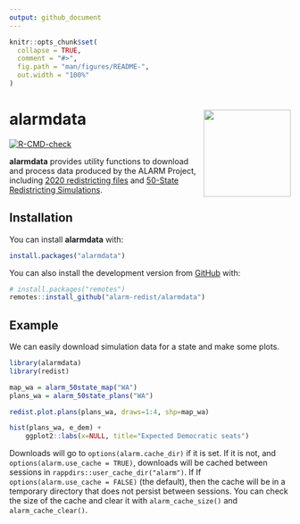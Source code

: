 ```yaml
---
output: github_document
---
```


<!-- README.md is generated from README.Rmd. Please edit that file -->

```r
knitr::opts_chunk$set(
  collapse = TRUE,
  comment = "#>",
  fig.path = "man/figures/README-",
  out.width = "100%"
)
```

# alarmdata <a href="https://alarm-redist.org/alarmdata/"><img src="man/figures/logo.png" align="right" height="156" /></a>

<!-- badges: start -->
[![R-CMD-check](https://github.com/alarm-redist/alarmdata/workflows/R-CMD-check/badge.svg)](https://github.com/alarm-redist/alarmdata/actions)
<!-- badges: end -->

**alarmdata** provides utility functions to download and process data produced by the ALARM Project, 
including [2020 redistricting files](https://alarm-redist.org/posts/2021-08-10-census-2020/) 
and [50-State Redistricting Simulations](https://doi.org/10.7910/DVN/SLCD3E).

## Installation

You can install **alarmdata** with:

``` r
install.packages("alarmdata")
```

You can also install the development version from [GitHub](https://github.com/) with:

``` r
# install.packages("remotes")
remotes::install_github("alarm-redist/alarmdata")
```

## Example

We can easily download simulation data for a state and make some plots.

```r
library(alarmdata)
library(redist)

map_wa = alarm_50state_map("WA")
plans_wa = alarm_50state_plans("WA")

redist.plot.plans(plans_wa, draws=1:4, shp=map_wa)

hist(plans_wa, e_dem) +
    ggplot2::labs(x=NULL, title="Expected Democratic seats")
```

Downloads will go to `options(alarm.cache_dir)` if it is set. If it is not, and
`options(alarm.use_cache = TRUE)`, downloads will be cached between sessions in
`rappdirs::user_cache_dir("alarm")`. If If `options(alarm.use_cache = FALSE)`
(the default), then the cache will be in a temporary directory that does not
persist between sessions. You can check the size of the cache and clear it with
`alarm_cache_size()` and `alarm_cache_clear()`.
